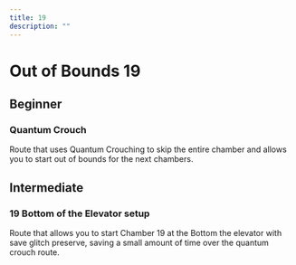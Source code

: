 ---
title: 19
description: ""
---

# Out of Bounds 19

## Beginner

### Quantum Crouch
Route that uses Quantum Crouching to skip the entire chamber and allows you to start out of bounds for the next chambers.

<YouTube url="https://youtu.be/Khh5XsRXHKQ"/>

## Intermediate

### 19 Bottom of the Elevator setup
Route that allows you to start Chamber 19 at the Bottom the elevator with save glitch preserve, saving a small amount of time over
the quantum crouch route.
<YouTube url="https://www.youtube.com/watch?v=M_IYJ6Wjhxo"/>